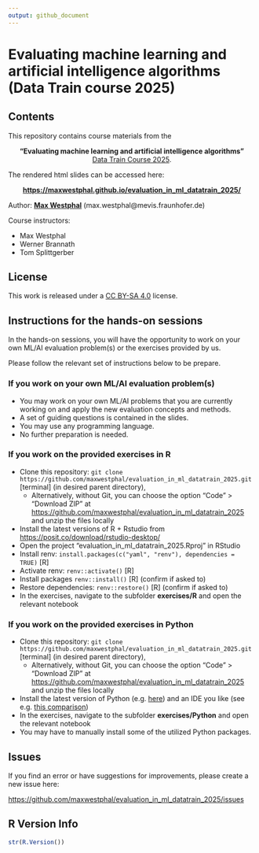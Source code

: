 ```yaml
---
output: github_document
---
```


# Evaluating machine learning and artificial intelligence algorithms (Data Train course 2025)

<!-- badges: start -->
<!-- badges: end -->


## Contents

This repository contains course materials from the 

<center>

**"Evaluating machine learning and artificial intelligence algorithms"** </br>
[Data Train Course 2025](https://www.bremen-research.de/data-train/courses/course-details?event_id=116). 

</center>

The rendered html slides can be accessed here:

<center>

**<https://maxwestphal.github.io/evaluation_in_ml_datatrain_2025/>**

</center>

Author: [**Max Westphal**](https://www.linkedin.com/in/maxwestphal/) (max.westphal@mevis.fraunhofer.de)

Course instructors:

- Max Westphal
- Werner Brannath
- Tom Splittgerber

## License

This work is released under a [CC BY-SA 4.0](https://creativecommons.org/licenses/by-sa/4.0/) license.


## Instructions for the hands-on sessions

In the hands-on sessions, you will have the opportunity to work on your own ML/AI evaluation 
problem(s) or the exercises provided by us. 

Please follow the relevant set of instructions below to be prepare.

### If you work on your own ML/AI evaluation problem(s)

- You may work on your own ML/AI problems that you are currently working on and apply the new
evaluation concepts and methods. 
- A set of guiding questions is contained in the slides. 
- You may use any programming language.
- No further preparation is needed.

### If you work on the provided exercises in R

- Clone this repository: `git clone https://github.com/maxwestphal/evaluation_in_ml_datatrain_2025.git` [terminal] (in desired parent directory),
  - Alternatively, without Git, you can choose the option "Code" > "Download ZIP" at [https://github.com/maxwestphal/evaluation_in_ml_datatrain_2025](https://github.com/maxwestphal/evaluation_in_ml_datatrain_2025) and unzip the files locally
- Install the latest versions of R + Rstudio from <https://posit.co/download/rstudio-desktop/>
- Open the project "evaluation_in_ml_datatrain_2025.Rproj" in RStudio
- Install renv: `install.packages(c("yaml", "renv"), dependencies = TRUE)` [R]
- Activate renv: `renv::activate()` [R]
- Install packages `renv::install()` [R] (confirm if asked to)
- Restore dependencies: `renv::restore()` [R] (confirm if asked to)
- In the exercises, navigate to the subfolder **exercises/R** and open the relevant notebook

### If you work on the provided exercises in Python

- Clone this repository: `git clone https://github.com/maxwestphal/evaluation_in_ml_datatrain_2025.git` [terminal] (in desired parent directory),
  - Alternatively, without Git, you can choose the option "Code" > "Download ZIP" at [https://github.com/maxwestphal/evaluation_in_ml_datatrain_2025](https://github.com/maxwestphal/evaluation_in_ml_datatrain_2025) and unzip the files locally
- Install the latest version of Python (e.g. [here](https://www.python.org/)) and an IDE you like (see e.g. [this comparison](https://pieces.app/blog/best-ide-for-python))
- In the exercises, navigate to the subfolder **exercises/Python** and open the relevant notebook
- You may have to manually install some of the utilized Python packages.

## Issues

If you find an error or have suggestions for improvements, please create a new issue here:

<https://github.com/maxwestphal/evaluation_in_ml_datatrain_2025/issues>


## R Version Info

```r
str(R.Version())
```






